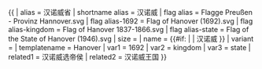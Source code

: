 {{ {{{1<noinclude>|country showdata</noinclude>}}}
| alias = 汉诺威省
| shortname alias = 汉诺威
| flag alias = Flagge Preußen - Provinz Hannover.svg
| flag alias-1692 = Flag of Hanover (1692).svg
| flag alias-kingdom = Flag of Hanover 1837-1866.svg
| flag alias-state = Flag of the State of Hanover (1946).svg
| size = {{{size|}}}
| name = {{#if: {{{name|}}} | {{{name|}}} | 汉诺威 }}
| variant = {{{variant|}}}
<noinclude>
| templatename = Hanover
| var1 = 1692
| var2 = kingdom
| var3 = state
| related1 = 汉诺威选帝侯
| related2 = 汉诺威王国
</noinclude>
}}